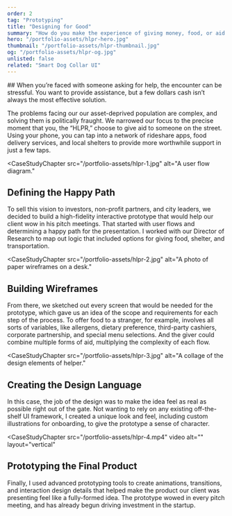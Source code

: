 ```yaml
---
order: 2
tag: "Prototyping"
title: "Designing for Good"
summary: "How do you make the experience of giving money, food, or aid to a stranger a more effective experience for everyone involved? A Simple Focus client who had worked with Memphis’ unhoused population for years asked us to help him solve that problem."
hero: "/portfolio-assets/hlpr-hero.jpg"
thumbnail: "/portfolio-assets/hlpr-thumbnail.jpg"
og: "/portfolio-assets/hlpr-og.jpg"
unlisted: false
related: "Smart Dog Collar UI"
---
```


<CaseStudyProblemStatement>
## When you’re faced with someone asking for help, the encounter can be stressful. You want to provide assistance, but a few dollars cash isn’t always the most effective solution.

The problems facing our our asset-deprived population are complex, and solving them is politically fraught. We narrowed our focus to the precise moment that you, the “HLPR,” choose to give aid to someone on the street. Using your phone, you can tap into a network of rideshare apps, food delivery services, and local shelters to provide more worthwhile support in just a few taps.
</CaseStudyProblemStatement>

<CaseStudyChapter
src="/portfolio-assets/hlpr-1.jpg"
alt="A user flow diagram."
>
## Defining the Happy Path
To sell this vision to investors, non-profit partners, and city leaders, we decided to build a high-fidelity interactive prototype that would help our client wow in his pitch meetings. That started with user flows and determining a happy path for the presentation. I worked with our Director of Research to map out logic that included options for giving food, shelter, and transportation.
</CaseStudyChapter>

<CaseStudyChapter
src="/portfolio-assets/hlpr-2.jpg"
alt="A photo of paper wireframes on a desk."
>
## Building Wireframes
From there, we sketched out every screen that would be needed for the prototype, which gave us an idea of the scope and requirements for each step of the process. To offer food to a stranger, for example, involves all sorts of variables, like allergens, dietary preference, third-party cashiers, corporate partnership, and special menu selections. And the giver could combine multiple forms of aid, multiplying the complexity of each flow.
</CaseStudyChapter>

<CaseStudyChapter
src="/portfolio-assets/hlpr-3.jpg"
alt="A collage of the design elements of helper."
>
## Creating the Design Language
In this case, the job of the design was to make the idea feel as real as possible right out of the gate. Not wanting to rely on any existing off-the-shelf UI framework, I created a unique look and feel, including custom illustrations for onboarding, to give the prototype a sense of character.
</CaseStudyChapter>

<CaseStudyChapter
src="/portfolio-assets/hlpr-4.mp4"
video
alt=""
layout="vertical"
>
## Prototyping the Final Product
Finally, I used advanced prototyping tools to create animations, transitions, and interaction design details that helped make the product our client was presenting feel like a fully-formed idea. The prototype wowed in every pitch meeting, and has already begun driving investment in the startup.
</CaseStudyChapter>
